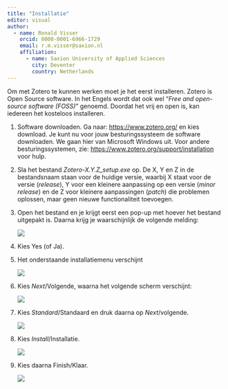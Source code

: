 ```yaml
---
title: "Installatie"
editor: visual
author:
  - name: Ronald Visser
    orcid: 0000-0001-6966-1729
    email: r.m.visser@saxion.nl
    affiliation: 
      - name: Saxion University of Applied Sciences
        city: Deventer
        country: Netherlands
---
```


Om met Zotero te kunnen werken moet je het eerst installeren. Zotero is Open Source software. In het Engels wordt dat ook wel "*Free and open-source software (FOSS)*" genoemd. Doordat het vrij en open is, kan iedereen het kosteloos installeren.

1.  Software downloaden. Ga naar: <https://www.zotero.org/> en kies download. Je kunt nu voor jouw besturingssysteem de software downloaden. We gaan hier van Microsoft Windows uit. Voor andere besturingssystemen, zie: <https://www.zotero.org/support/installation> voor hulp.

2.  Sla het bestand *Zotero-X.Y.Z_setup.exe* op. De X, Y en Z in de bestandsnaam staan voor de huidige versie, waarbij X staat voor de versie (*release*), Y voor een kleinere aanpassing op een versie (*minor release*) en de Z voor kleinere aanpassingen (*patch*) die problemen oplossen, maar geen nieuwe functionaliteit toevoegen.

3.  Open het bestand en je krijgt eerst een pop-up met hoever het bestand uitgepakt is. Daarna krijg je waarschijnlijk de volgende melding:

    ![](images/Install_1.png)

4.  Kies Yes (of Ja).

5.  Het onderstaande installatiemenu verschijnt

    ![](images/Install_2.png)

6.  Kies *Next*/Volgende, waarna het volgende scherm verschijnt:

    ![](images/Install_3.png)

7.  Kies *Standard*/Standaard en druk daarna op *Next*/volgende.

    ![](images/Install_4.png)

8.  Kies *Install*/Installatie.

    ![](images/Install_4.png)

9.  Kies daarna Finish/Klaar.

    ![](images/Install_6.png)
